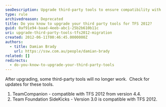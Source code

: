 ```yaml
---
seoDescription: Upgrade third-party tools to ensure compatibility with TFS 2012 and avoid version issues.
type: rule
archivedreason: Deprecated
title: Do you know to upgrade your third party tools for TFS 2012?
guid: 0af91e94-baad-4eeb-abc1-25b2b610b11c
uri: upgrade-third-party-tools-tfs2012-migration
created: 2012-06-11T00:46:45.0000000Z
authors:
  - title: Damian Brady
    url: https://ssw.com.au/people/damian-brady
related: []
redirects:
  - do-you-know-to-upgrade-your-third-party-tools
---
```


After upgrading, some third-party tools will no longer work.  Check for updates for these tools.
1. TeamCompanion - compatible with TFS 2012 from version 4.4.
2. Team Foundation SideKicks - Version 3.0 is compatible with TFS 2012.